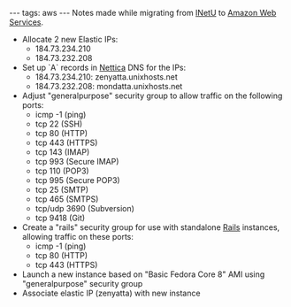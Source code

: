 ---
tags: aws
---
Notes made while migrating from [[INetU]] to [[Amazon Web Services]].

* Allocate 2 new Elastic IPs:
** 184.73.234.210
** 184.73.232.208
* Set up `A` records in [[Nettica]] DNS for the IPs:
** 184.73.234.210: zenyatta.unixhosts.net
** 184.73.232.208: mondatta.unixhosts.net
* Adjust "generalpurpose" security group to allow traffic on the following ports:
** icmp -1 (ping)
** tcp 22 (SSH)
** tcp 80 (HTTP)
** tcp 443 (HTTPS)
** tcp 143 (IMAP)
** tcp 993 (Secure IMAP)
** tcp 110 (POP3)
** tcp 995 (Secure POP3)
** tcp 25 (SMTP)
** tcp 465 (SMTPS)
** tcp/udp 3690 (Subversion)
** tcp 9418 (Git)
* Create a "rails" security group for use with standalone [[Rails]] instances, allowing traffic on these ports:
** icmp -1 (ping)
** tcp 80 (HTTP)
** tcp 443 (HTTPS)
* Launch a new instance based on "Basic Fedora Core 8" AMI using "generalpurpose" security group
* Associate elastic IP (zenyatta) with new instance
